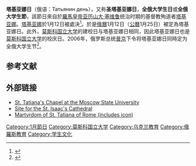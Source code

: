 {{Infobox holiday
|holiday_name  = 塔基亚娜日
|type          = 
|image         = RIAN archive 113828 Students' holiday, St. Tatyana's Day and the 250th anniversary of Moscow State University named after M. Lomonosov..jpg
|imagesize     =
|caption       = [[莫斯科国立大学|莫斯科国立大学]]學生正在慶祝塔基亚娜日
|official_name = День российского студенчества (全俄大学生日)
|nickname      = 
|observedby    = 
|litcolor      =
|longtype      =
|significance  = 
|begins        =
|ends          =
|duration      = 1天
|frequency     = 每年
|scheduling    = 
|date          = 公曆1月25日
|celebrations  =
|observances   =
|relatedto     = 
}}'''塔基亚娜日'''（俄语：Татьянин день），又称'''圣塔基亚娜日'''，'''全俄大学生日'''或'''全俄大学生節'''，該節日來自於[[羅馬皇帝|羅馬皇帝]][[亚历山大·塞维鲁|亚历山大·塞维鲁]]统治时期的基督教殉道者[[塔基亚娜|塔基亚娜]]。[[塔基亚娜|塔基亚娜]]於1月12日被處決<ref>{{Cite web|title=Tatiana Day|url=http://www.oscailtmagazine.com/Unitarian%20Magazine/Tatiana%20Day.html|access-date=2021-01-26|archive-date=2020-08-07|archive-url=https://web.archive.org/web/20200807221853/http://www.oscailtmagazine.com/Unitarian%20Magazine/Tatiana%20Day.html|dead-url=yes}}</ref>。於是[[俄历|俄曆]]1月12日（[[公曆|公曆]]1月25日）被定為塔基亚娜日。此外，[[莫斯科大学|莫斯科国立大学]]的建校日与塔基亚娜日相同，因此塔基亚娜日也是[[莫斯科国立大学|莫斯科国立大学]]的校庆日。2006年，俄罗斯总统[[普京|普京]]下令将塔基亚娜日同時定为全俄大学生节<ref>{{Cite web|title=塔基亚娜日——全俄大学生日|url=http://world.people.com.cn/n/2014/0126/c1002-24233725.html|accessdate=|author=|date=|format=|publisher=|language=|archive-date=2021-01-31|archive-url=https://web.archive.org/web/20210131143511/http://world.people.com.cn/n/2014/0126/c1002-24233725.html|dead-url=no}}</ref>。

== 参考文献 ==
{{Reflist|30em}}

== 外部链接 ==

* [http://st-tatiana.ru/ St. Tatiana's Chapel at the Moscow State University] {{Wayback|url=http://st-tatiana.ru/ |date=20210226213640 }}
* [https://web.archive.org/web/20070927235302/http://www.cathedral.ru/holy/muchenica_tatiana Site for the St. Isaac's Cathedral]
* [https://web.archive.org/web/20050502220335/http://www.chattablogs.com/aionioszoe/archives/020064.html Martyrdom of St. Tatiana of Rome (includes icon)]

[[Category:1月節日|Category:1月節日]]
[[Category:莫斯科国立大学|Category:莫斯科国立大学]]
[[Category:乌克兰教育|Category:乌克兰教育]]
[[Category:俄羅斯教育|Category:俄羅斯教育]]
[[Category:学生文化|Category:学生文化]]